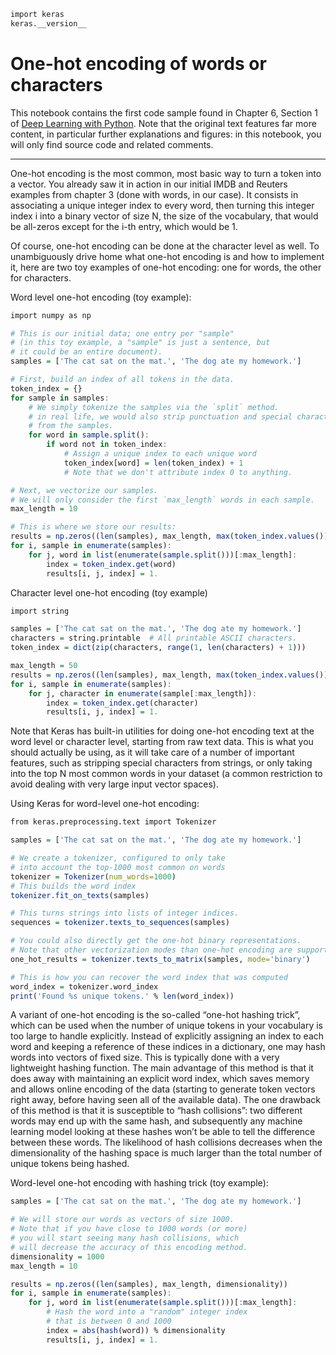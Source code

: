 ```r
import keras
keras.__version__
```

# One-hot encoding of words or characters

This notebook contains the first code sample found in Chapter 6, Section 1 of [Deep Learning with Python](https://www.manning.com/books/deep-learning-with-python?a_aid=keras&a_bid=76564dff). Note that the original text features far more content, in particular further explanations and figures: in this notebook, you will only find source code and related comments.

----

One-hot encoding is the most common, most basic way to turn a token into a vector. You already saw it in action in our initial IMDB and 
Reuters examples from chapter 3 (done with words, in our case). It consists in associating a unique integer index to every word, then 
turning this integer index i into a binary vector of size N, the size of the vocabulary, that would be all-zeros except for the i-th 
entry, which would be 1.

Of course, one-hot encoding can be done at the character level as well. To unambiguously drive home what one-hot encoding is and how to 
implement it, here are two toy examples of one-hot encoding: one for words, the other for characters.

Word level one-hot encoding (toy example):

```r
import numpy as np

# This is our initial data; one entry per "sample"
# (in this toy example, a "sample" is just a sentence, but
# it could be an entire document).
samples = ['The cat sat on the mat.', 'The dog ate my homework.']

# First, build an index of all tokens in the data.
token_index = {}
for sample in samples:
    # We simply tokenize the samples via the `split` method.
    # in real life, we would also strip punctuation and special characters
    # from the samples.
    for word in sample.split():
        if word not in token_index:
            # Assign a unique index to each unique word
            token_index[word] = len(token_index) + 1
            # Note that we don't attribute index 0 to anything.

# Next, we vectorize our samples.
# We will only consider the first `max_length` words in each sample.
max_length = 10

# This is where we store our results:
results = np.zeros((len(samples), max_length, max(token_index.values()) + 1))
for i, sample in enumerate(samples):
    for j, word in list(enumerate(sample.split()))[:max_length]:
        index = token_index.get(word)
        results[i, j, index] = 1.
```

Character level one-hot encoding (toy example)

```r
import string

samples = ['The cat sat on the mat.', 'The dog ate my homework.']
characters = string.printable  # All printable ASCII characters.
token_index = dict(zip(characters, range(1, len(characters) + 1)))

max_length = 50
results = np.zeros((len(samples), max_length, max(token_index.values()) + 1))
for i, sample in enumerate(samples):
    for j, character in enumerate(sample[:max_length]):
        index = token_index.get(character)
        results[i, j, index] = 1.
```

Note that Keras has built-in utilities for doing one-hot encoding text at the word level or character level, starting from raw text data. 
This is what you should actually be using, as it will take care of a number of important features, such as stripping special characters 
from strings, or only taking into the top N most common words in your dataset (a common restriction to avoid dealing with very large input 
vector spaces).

Using Keras for word-level one-hot encoding:

```r
from keras.preprocessing.text import Tokenizer

samples = ['The cat sat on the mat.', 'The dog ate my homework.']

# We create a tokenizer, configured to only take
# into account the top-1000 most common on words
tokenizer = Tokenizer(num_words=1000)
# This builds the word index
tokenizer.fit_on_texts(samples)

# This turns strings into lists of integer indices.
sequences = tokenizer.texts_to_sequences(samples)

# You could also directly get the one-hot binary representations.
# Note that other vectorization modes than one-hot encoding are supported!
one_hot_results = tokenizer.texts_to_matrix(samples, mode='binary')

# This is how you can recover the word index that was computed
word_index = tokenizer.word_index
print('Found %s unique tokens.' % len(word_index))
```

A variant of one-hot encoding is the so-called "one-hot hashing trick", which can be used when the number of unique tokens in your 
vocabulary is too large to handle explicitly. Instead of explicitly assigning an index to each word and keeping a reference of these 
indices in a dictionary, one may hash words into vectors of fixed size. This is typically done with a very lightweight hashing function. 
The main advantage of this method is that it does away with maintaining an explicit word index, which 
saves memory and allows online encoding of the data (starting to generate token vectors right away, before having seen all of the available 
data). The one drawback of this method is that it is susceptible to "hash collisions": two different words may end up with the same hash, 
and subsequently any machine learning model looking at these hashes won't be able to tell the difference between these words. The likelihood 
of hash collisions decreases when the dimensionality of the hashing space is much larger than the total number of unique tokens being hashed.

Word-level one-hot encoding with hashing trick (toy example):

```r
samples = ['The cat sat on the mat.', 'The dog ate my homework.']

# We will store our words as vectors of size 1000.
# Note that if you have close to 1000 words (or more)
# you will start seeing many hash collisions, which
# will decrease the accuracy of this encoding method.
dimensionality = 1000
max_length = 10

results = np.zeros((len(samples), max_length, dimensionality))
for i, sample in enumerate(samples):
    for j, word in list(enumerate(sample.split()))[:max_length]:
        # Hash the word into a "random" integer index
        # that is between 0 and 1000
        index = abs(hash(word)) % dimensionality
        results[i, j, index] = 1.
```